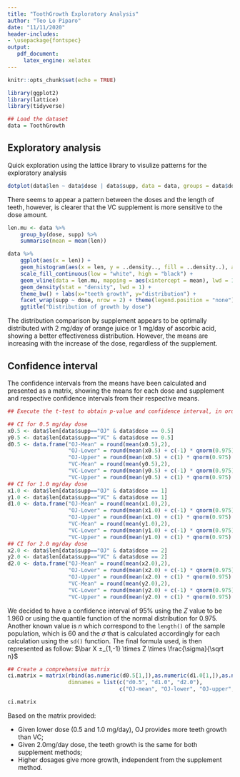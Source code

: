 ```yaml
---
title: "ToothGrowth Exploratory Analysis"
author: "Teo Lo Piparo"
date: "11/11/2020"
header-includes:
- \usepackage{fontspec}
output:
   pdf_document:
     latex_engine: xelatex
---
```


```r
knitr::opts_chunk$set(echo = TRUE)
```

```r
library(ggplot2)
library(lattice)
library(tidyverse)
```

```r
## Load the dataset
data = ToothGrowth
```

## Exploratory analysis

Quick exploration using the lattice library to visulize patterns for the exploratory analysis

```r
dotplot(data$len ~ data$dose | data$supp, data = data, groups = data$dose, aspect = 1)
```

There seems to appear a pattern between the doses and the length of teeth, however, is clearer that the VC supplement is more sensitive to the dose amount.

```r
len.mu <- data %>%
    group_by(dose, supp) %>%
    summarise(mean = mean(len))

data %>% 
    ggplot(aes(x = len)) +
    geom_histogram(aes(x = len, y = ..density.., fill = ..density..), alpha = .8) +
    scale_fill_continuous(low = "white", high = "black") +
    geom_vline(data = len.mu, mapping = aes(xintercept = mean), lwd = 1, linetype = "dotted") +
    geom_density(stat = "density", lwd = 1) +
    theme_bw() + labs(x="teeth growth", y="distribution") +
    facet_wrap(supp ~ dose, nrow = 2) + theme(legend.position = "none") +
    ggtitle("Distribution of growth by dose")
```

The distribution comparison by supplement appears to be optimally distributed with 2 mg/day of orange juice or 1 mg/day of ascorbic acid, showing a better effectiveness distribution. However, the means are increasing with the increase of the dose, regardless of the supplement.

## Confidence interval

The confidence intervals from the means have been calculated and presented as a matrix, showing the means for each dose and supplement and respective confidence intervals from their respective means.

```r
## Execute the t-test to obtain p-value and confidence interval, in order to determine 

## CI for 0.5 mg/day dose
x0.5 <- data$len[data$supp=="OJ" & data$dose == 0.5]
y0.5 <- data$len[data$supp=="VC" & data$dose == 0.5]
d0.5 <- data.frame("OJ-Mean" = round(mean(x0.5),2),
                   "OJ-Lower" = round(mean(x0.5) + c(-1) * qnorm(0.975) * sd(x0.5)/sqrt(length(x0.5)),2),
                   "OJ-Upper" = round(mean(x0.5) + c(1) * qnorm(0.975) * sd(x0.5)/sqrt(length(x0.5)),2),
                   "VC-Mean" = round(mean(y0.5),2),
                   "VC-Lower" = round(mean(y0.5) + c(-1) * qnorm(0.975) * sd(y0.5)/sqrt(length(y0.5)),2),
                   "VC-Upper" = round(mean(y0.5) + c(1) * qnorm(0.975) * sd(y0.5)/sqrt(length(y0.5)),2))
## CI for 1.0 mg/day dose
x1.0 <- data$len[data$supp=="OJ" & data$dose == 1]
y1.0 <- data$len[data$supp=="VC" & data$dose == 1]
d1.0 <- data.frame("OJ-Mean" = round(mean(x1.0),2),
                   "OJ-Lower" = round(mean(x1.0) + c(-1) * qnorm(0.975) * sd(x1.0)/sqrt(length(x1.0)),2),
                   "OJ-Upper" = round(mean(x1.0) + c(1) * qnorm(0.975) * sd(x1.0)/sqrt(length(x1.0)),2),
                   "VC-Mean" = round(mean(y1.0),2),
                   "VC-Lower" = round(mean(y1.0) + c(-1) * qnorm(0.975) * sd(y1.0)/sqrt(length(y1.0)),2),
                   "VC-Upper" = round(mean(y1.0) + c(1) * qnorm(0.975) * sd(y1.0)/sqrt(length(y1.0)),2))
## CI for 2.0 mg/day dose
x2.0 <- data$len[data$supp=="OJ" & data$dose == 2]
y2.0 <- data$len[data$supp=="VC" & data$dose == 2]
d2.0 <- data.frame("OJ-Mean" = round(mean(x2.0),2),
                   "OJ-Lower" = round(mean(x2.0) + c(-1) * qnorm(0.975) * sd(x2.0)/sqrt(length(x2.0)),2),
                   "OJ-Upper" = round(mean(x2.0) + c(1) * qnorm(0.975) * sd(x2.0)/sqrt(length(x2.0)),2),
                   "VC-Mean" = round(mean(y2.0),2),
                   "VC-Lower" = round(mean(y2.0) + c(-1) * qnorm(0.975) * sd(y2.0)/sqrt(length(y2.0)),2),
                   "VC-Upper" = round(mean(y2.0) + c(1) * qnorm(0.975) * sd(y2.0)/sqrt(length(y2.0)),2))
```

We decided to have a confidence interval of 95% using the $Z$ value to be 1.960 or using the quantile function of the normal distribution for 0.975. Another known value is $n$ which correspond to the `length()` of the sample population, which is 60 and the $\sigma$ that is calculated accordingly for each calculation using the `sd()` function. The final formula used, is then represented as follow:
$\bar X ±_{1,-1} \times  Z \times \frac{\sigma}{\sqrt n}$

```r
## Create a comprehensive matrix
ci.matrix = matrix(rbind(as.numeric(d0.5[1,]),as.numeric(d1.0[1,]),as.numeric(d2.0[1,])),nrow = 3, ncol = 6, 
                   dimnames = list(c("d0.5", "d1.0", "d2.0"),
                                   c("OJ-mean", "OJ-lower", "OJ-upper", "VC-mean", "VC-lower", "VC-upper")))
```
```r
ci.matrix
```

Based on the matrix provided:

- Given lower dose (0.5 and 1.0 mg/day), OJ provides more teeth growth than VC;
- Given 2.0mg/day dose, the teeth growth is the same for both supplement methods;
- Higher dosages give more growth, independent from the supplement method.
